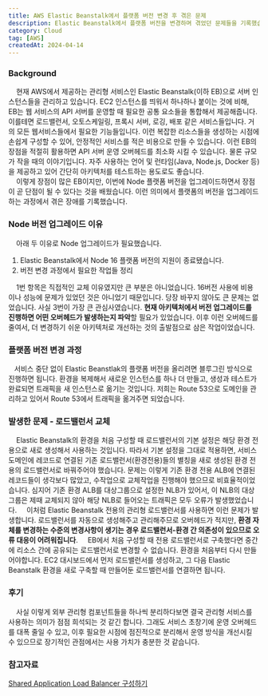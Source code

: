 ```yaml
---
title: AWS Elastic Beanstalk에서 플랫폼 버전 변경 후 겪은 문제
description: Elastic Beanstalk에서 플랫폼 버전을 변경하며 겪었던 문제들을 기록했습니다.
category: Cloud
tag: [AWS]
createdAt: 2024-04-14
---
```


### Background

&nbsp; &nbsp; 현재 AWS에서 제공하는 관리형 서비스인 Elastic Beanstalk(이하 EB)으로 서버 인스턴스들을 관리하고 있습니다.
EC2 인스턴스를 띄워서 하나하나 붙이는 것에 비해, EB는 웹 서비스의 API 서버를 운영할 때 필요한 공통 요소들을 통합해서 제공해줍니다.
이를테면 로드밸런서, 오토스케일링, 프록시 서버, 로깅, 배포 같은 서비스들입니다. 거의 모든 웹서비스들에서 필요한 기능들입니다.
이런 복잡한 리소스들을 생성하는 시점에 손쉽게 구성할 수 있어, 안정적인 서비스를 적은 비용으로 만들 수 있습니다.
이런 EB의 장점을 적절히 활용하면 API 서버 운영 오버헤드를 최소화 시킬 수 있습니다. 물론 규모가 작을 때의 이야기입니다.
자주 사용하는 언어 및 런타임(Java, Node.js, Docker 등)을 제공하고 있어 간단히 아키텍처를 테스트하는 용도로도 좋습니다.<br/>
&nbsp; &nbsp; 이렇게 장점이 많은 EB이지만, 이번에 Node 플랫폼 버전을 업그레이드하면서 장점이 곧 단점이 될 수 있다는 것을 배웠습니다.
이런 의미에서 플랫폼의 버전을 업그레이드 하는 과정에서 겪은 장애를 기록했습니다.

### Node 버전 업그레이드 이유

&nbsp; &nbsp; 아래 두 이유로 Node 업그레이드가 필요했습니다.

1. Elastic Beanstalk에서 Node 16 플랫폼 버전의 지원이 종료됐습니다.
2. 버전 변경 과정에서 필요한 작업들 정리

&nbsp; &nbsp; 1번 항목은 직접적인 교체 이유였지만 큰 부분은 아니었습니다.
16버전 사용에 비용이나 성능에 문제가 있었던 것은 아니었기 때문입니다. 당장 바꾸지 않아도 큰 문제는 없었습니다.
사실 3번이 가장 큰 관심사였습니다. **현재 아키텍처에서 버전 업그레이드를 진행하면 어떤 오버헤드가 발생하는지 파악**할 필요가 있었습니다.
이후 이런 오버헤드를 줄여서, 더 변경하기 쉬운 아키텍처로 개선하는 것의 출발점으로 삼은 작업이었습니다.


### 플랫폼 버전 변경 과정

&nbsp;&nbsp; 서비스 중단 없이 Elastic Beanstlak의 플랫폼 버전을 올리려면 블루그린 방식으로 진행하면 됩니다.
환경을 복제해서 새로운 인스턴스를 하나 더 만들고, 생성과 테스트가 완료되면 트래픽을 새 인스턴스로 옮기는 것입니다.
저희는 Route 53으로 도메인을 관리하고 있어서 Route 53에서 트래픽을 옮겨주면 되었습니다.


### 발생한 문제 - 로드밸런서 교체

&nbsp; &nbsp; Elastic Beanstalk의 환경을 처음 구성할 때 로드밸런서의 기본 설정은 해당 환경 전용으로 새로 생성해서 사용하는 것입니다.
따라서 기본 설정을 그대로 적용하면, 서비스 도메인에 레코드로 연결된 기존 로드밸런서(환경전용)들의 별칭을 새로 생성된 환경 전용의 로드밸런서로 바꿔주어야 했습니다.
문제는 이렇게 기존 환경 전용 ALB에 연결된 레코드들이 생각보다 많았고, 수작업으로 교체작업을 진행해야 했으므로 비효율적이었습니다.
심지어 기존 환경 ALB를 대상그룹으로 설정한 NLB가 있어서, 이 NLB의 대상그룹은 제때 교체되지 않아 해당 NLB로 들어오는 트래픽은 모두 오류가 발생했었습니다.
&nbsp; &nbsp; 이처럼 Elastic Beanstalk 전용의 관리형 로드밸런서를 사용하면 이런 문제가 발생합니다.
로드밸런서를 자동으로 생성해주고 관리해주므로 오버헤드가 적지만, **환경 자체를 변경하는 수준의 변경사항이 생기는 경우 로드밸런서-환경 간 의존성이 있으므로 오류 대응이 어려워집니다**.
&nbsp; &nbsp; EB에서 처음 구성할 때 전용 로드밸런서로 구축했다면 중간에 리소스 간에 공유되는 로드밸런서로 변경할 수 없습니다. 환경을 처음부터 다시 만들어야합니다.
EC2 대시보드에서 먼저 로드밸런서를 생성하고, 그 다음 Elastic Beanstalk 환경을 새로 구축할 때 만들어둔 로드밸런서를 연결하면 됩니다.

### 후기

&nbsp; &nbsp; 사실 이렇게 외부 관리형 컴포넌트들을 하나씩 분리하다보면 결국 관리형 서비스를 사용하는 의미가 점점 희석되는 것 같긴 합니다.
그래도 서비스 초창기에 운영 오버헤드를 대폭 줄일 수 있고, 이후 필요한 시점에 점진적으로 분리해서 운영 방식을 개선시킬 수 있으므로 장기적인 관점에서는 사용 가치가 충분한 것 같습니다.

### 참고자료

[Shared Application Load Balancer 구성하기](https://docs.aws.amazon.com/elasticbeanstalk/latest/dg/environments-cfg-alb-shared.html)

